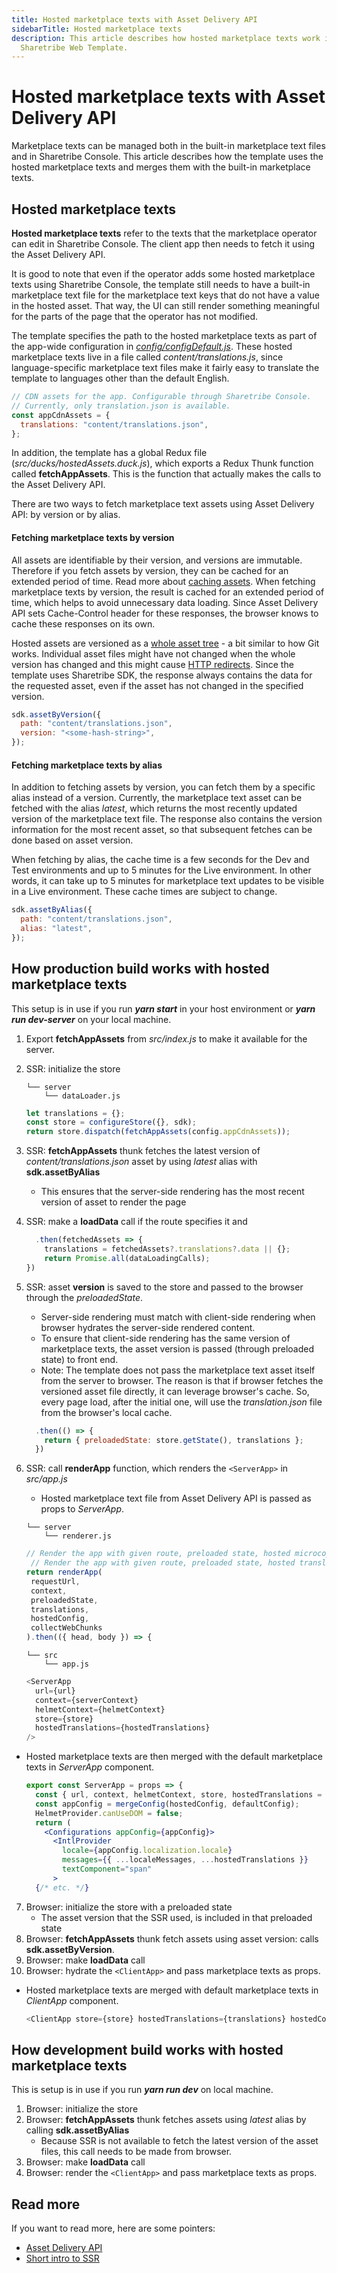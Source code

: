 ```yaml
---
title: Hosted marketplace texts with Asset Delivery API
sidebarTitle: Hosted marketplace texts
description: This article describes how hosted marketplace texts work in the
  Sharetribe Web Template.
---
```


# Hosted marketplace texts with Asset Delivery API

Marketplace texts can be managed both in the built-in marketplace text
files and in Sharetribe Console. This article describes how the template
uses the hosted marketplace texts and merges them with the built-in
marketplace texts.

## Hosted marketplace texts

**Hosted marketplace texts** refer to the texts that the marketplace
operator can edit in Sharetribe Console. The client app then needs to
fetch it using the Asset Delivery API.

It is good to note that even if the operator adds some hosted
marketplace texts using Sharetribe Console, the template still needs to
have a built-in marketplace text file for the marketplace text keys that
do not have a value in the hosted asset. That way, the UI can still
render something meaningful for the parts of the page that the operator
has not modified.

The template specifies the path to the hosted marketplace texts as part
of the app-wide configuration in
[_config/configDefault.js_](https://github.com/sharetribe/web-template/blob/main/src/config/configDefault.js#L78).
These hosted marketplace texts live in a file called
_content/translations.js_, since language-specific marketplace text
files make it fairly easy to translate the template to languages other
than the default English.

```js
// CDN assets for the app. Configurable through Sharetribe Console.
// Currently, only translation.json is available.
const appCdnAssets = {
  translations: "content/translations.json",
};
```

In addition, the template has a global Redux file
(_src/ducks/hostedAssets.duck.js_), which exports a Redux Thunk function
called **fetchAppAssets**. This is the function that actually makes the
calls to the Asset Delivery API.

There are two ways to fetch marketplace text assets using Asset Delivery
API: by version or by alias.

#### Fetching marketplace texts by version

All assets are identifiable by their version, and versions are
immutable. Therefore if you fetch assets by version, they can be cached
for an extended period of time. Read more about
[caching assets](/references/assets/#asset-data-caching). When fetching
marketplace texts by version, the result is cached for an extended
period of time, which helps to avoid unnecessary data loading. Since
Asset Delivery API sets Cache-Control header for these responses, the
browser knows to cache these responses on its own.

Hosted assets are versioned as a
[whole asset tree](/references/assets/#asset-versioning) - a bit similar
to how Git works. Individual asset files might have not changed when the
whole version has changed and this might cause
[HTTP redirects](https://www.sharetribe.com/api-reference/asset-delivery-api.html#http-redirects).
Since the template uses Sharetribe SDK, the response always contains the
data for the requested asset, even if the asset has not changed in the
specified version.

```js
sdk.assetByVersion({
  path: "content/translations.json",
  version: "<some-hash-string>",
});
```

#### Fetching marketplace texts by alias

In addition to fetching assets by version, you can fetch them by a
specific alias instead of a version. Currently, the marketplace text
asset can be fetched with the alias _latest_, which returns the most
recently updated version of the marketplace text file. The response also
contains the version information for the most recent asset, so that
subsequent fetches can be done based on asset version.

When fetching by alias, the cache time is a few seconds for the Dev and
Test environments and up to 5 minutes for the Live environment. In other
words, it can take up to 5 minutes for marketplace text updates to be
visible in a Live environment. These cache times are subject to change.

```js
sdk.assetByAlias({
  path: "content/translations.json",
  alias: "latest",
});
```

## How production build works with hosted marketplace texts

This setup is in use if you run **_yarn start_** in your host
environment or **_yarn run dev-server_** on your local machine.

1. Export **fetchAppAssets** from _src/index.js_ to make it available
   for the server.
2. SSR: initialize the store

   ```shell
   └── server
       └── dataLoader.js
   ```

   ```js
   let translations = {};
   const store = configureStore({}, sdk);
   return store.dispatch(fetchAppAssets(config.appCdnAssets));
   ```

3. SSR: **fetchAppAssets** thunk fetches the latest version of
   _content/translations.json_ asset by using _latest_ alias with
   **sdk.assetByAlias**
   - This ensures that the server-side rendering has the most recent
     version of asset to render the page
4. SSR: make a **loadData** call if the route specifies it and

   ```js
     .then(fetchedAssets => {
       translations = fetchedAssets?.translations?.data || {};
       return Promise.all(dataLoadingCalls);
   })
   ```

5. SSR: asset **version** is saved to the store and passed to the
   browser through the _preloadedState_.
   - Server-side rendering must match with client-side rendering when
     browser hydrates the server-side rendered content.
   - To ensure that client-side rendering has the same version of
     marketplace texts, the asset version is passed (through preloaded
     state) to front end.
   - Note: The template does not pass the marketplace text asset itself
     from the server to browser. The reason is that if browser fetches
     the versioned asset file directly, it can leverage browser's cache.
     So, every page load, after the initial one, will use the
     _translation.json_ file from the browser's local cache.

   ```js
     .then(() => {
       return { preloadedState: store.getState(), translations };
     })
   ```

6. SSR: call **renderApp** function, which renders the `<ServerApp>` in
   _src/app.js_
   - Hosted marketplace text file from Asset Delivery API is passed as
     props to _ServerApp_.

   ```shell
   └── server
       └── renderer.js
   ```

   ```js
   // Render the app with given route, preloaded state, hosted microcopy.
    // Render the app with given route, preloaded state, hosted translations.
   return renderApp(
    requestUrl,
    context,
    preloadedState,
    translations,
    hostedConfig,
    collectWebChunks
   ).then(({ head, body }) => {
   ```

   ```shell
   └── src
       └── app.js
   ```

   ```js
   <ServerApp
     url={url}
     context={serverContext}
     helmetContext={helmetContext}
     store={store}
     hostedTranslations={hostedTranslations}
   />
   ```

- Hosted marketplace texts are then merged with the default marketplace
  texts in _ServerApp_ component.
  ```jsx
  export const ServerApp = props => {
    const { url, context, helmetContext, store, hostedTranslations = {}, hostedConfig = {} } = props;
    const appConfig = mergeConfig(hostedConfig, defaultConfig);
    HelmetProvider.canUseDOM = false;
    return (
      <Configurations appConfig={appConfig}>
        <IntlProvider
          locale={appConfig.localization.locale}
          messages={{ ...localeMessages, ...hostedTranslations }}
          textComponent="span"
        >
    {/* etc. */}
  ```

7. Browser: initialize the store with a preloaded state
   - The asset version that the SSR used, is included in that preloaded
     state
8. Browser: **fetchAppAssets** thunk fetch assets using asset version:
   calls **sdk.assetByVersion**.
9. Browser: make **loadData** call
10. Browser: hydrate the `<ClientApp>` and pass marketplace texts as
    props.

- Hosted marketplace texts are merged with default marketplace texts in
  _ClientApp_ component.

  ```js
  <ClientApp store={store} hostedTranslations={translations} hostedConfig={hostedConfig} />,

  ```

## How development build works with hosted marketplace texts

This is setup is in use if you run **_yarn run dev_** on local machine.

1. Browser: initialize the store
2. Browser: **fetchAppAssets** thunk fetches assets using _latest_ alias
   by calling **sdk.assetByAlias**
   - Because SSR is not available to fetch the latest version of the
     asset files, this call needs to be made from browser.
3. Browser: make **loadData** call
4. Browser: render the `<ClientApp>` and pass marketplace texts as
   props.

## Read more

If you want to read more, here are some pointers:

- [Asset Delivery API](/references/assets/)
- [Short intro to SSR](/template/routing/how-routing-works-in-template/#a-brief-introduction-to-ssr)
